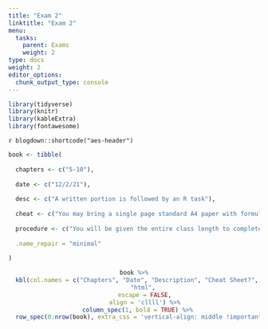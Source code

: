 ```yaml
---
title: "Exam 2"
linktitle: "Exam 2"
menu:
  tasks:
    parent: Exams
    weight: 2
type: docs
weight: 2
editor_options: 
  chunk_output_type: console
---
```


```r
library(tidyverse)
library(knitr)
library(kableExtra)
library(fontawesome)
```

`r blogdown::shortcode("aes-header")`

```r
book <- tibble(
  
  chapters <- c("5-10"),
  
  date <- c("12/2/21"),
  
  desc <- c("A written portion is followed by an R task"),
  
  cheat <- c("You may bring a single page standard A4 paper with formulas and definitions as needed as well as any Appendices that we have been using. Example problems are not allowed. You are of course always free to reach out to verify if certain items may be included."),
  
  procedure <- c("You will be given the entire class length to complete this two part exam. The paper portion will be administered first and you may only use your cheat sheet and a calculator as resources. After submitting that potrtion, you will be given an R task. You may at that time use any online resources or notes you have brought to class."),
  
  .name_repair = "minimal"
  
)
```

<center>
```r
book %>%
  kbl(col.names = c("Chapters", "Date", "Description", "Cheat Sheet?", "Process"), 
      "html", 
      escape = FALSE,
      align = 'cllll') %>%
  column_spec(1, bold = TRUE) %>%
  row_spec(0:nrow(book), extra_css = 'vertical-align: middle !important;', background = "#212121", color = "#ffffff")
```
</center>
